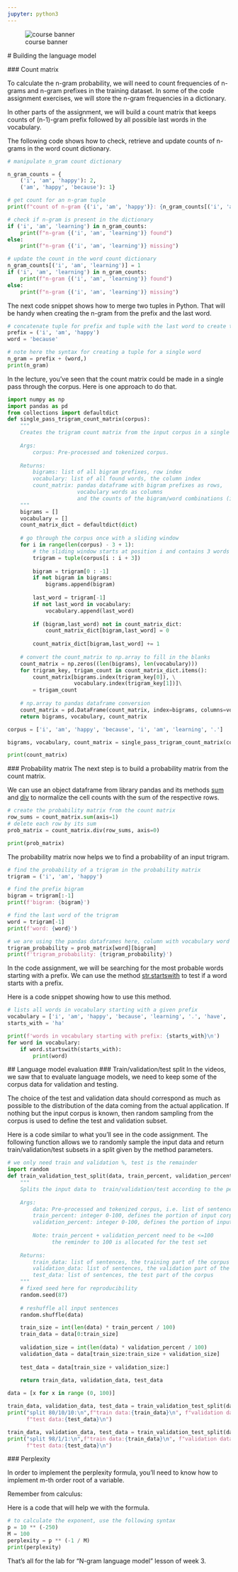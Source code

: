 ```yaml
---
jupyter: python3
---
```


::: {#fig-00 .column-margin .nolightbox}
![course banner](/images/Course-Logo-2-3.webp)
:::

<a name="building-language-model"></a>
# Building the language model

<a name="count-matrix"></a>
### Count matrix

To calculate the n-gram probability, we will need to count frequencies of n-grams and n-gram prefixes in the training dataset. In some of the code assignment exercises, we will store the n-gram frequencies in a dictionary. 

In other parts of the assignment, we will build a count matrix that keeps counts of (n-1)-gram prefix followed by all possible last words in the vocabulary.

The following code shows how to check, retrieve and update counts of n-grams in the word count dictionary.

```python
# manipulate n_gram count dictionary

n_gram_counts = {
    ('i', 'am', 'happy'): 2,
    ('am', 'happy', 'because'): 1}

# get count for an n-gram tuple
print(f"count of n-gram {('i', 'am', 'happy')}: {n_gram_counts[('i', 'am', 'happy')]}")

# check if n-gram is present in the dictionary
if ('i', 'am', 'learning') in n_gram_counts:
    print(f"n-gram {('i', 'am', 'learning')} found")
else:
    print(f"n-gram {('i', 'am', 'learning')} missing")

# update the count in the word count dictionary
n_gram_counts[('i', 'am', 'learning')] = 1
if ('i', 'am', 'learning') in n_gram_counts:
    print(f"n-gram {('i', 'am', 'learning')} found")
else:
    print(f"n-gram {('i', 'am', 'learning')} missing")
```

The next code snippet shows how to merge two tuples in Python. That will be handy when creating the n-gram from the prefix and the last word.

```python
# concatenate tuple for prefix and tuple with the last word to create the n_gram
prefix = ('i', 'am', 'happy')
word = 'because'

# note here the syntax for creating a tuple for a single word
n_gram = prefix + (word,)
print(n_gram)
```

In the lecture, you've seen that the count matrix could be made in a single pass through the corpus. Here is one approach to do that.

```python
import numpy as np
import pandas as pd
from collections import defaultdict
def single_pass_trigram_count_matrix(corpus):
    """
    Creates the trigram count matrix from the input corpus in a single pass through the corpus.
    
    Args:
        corpus: Pre-processed and tokenized corpus. 
    
    Returns:
        bigrams: list of all bigram prefixes, row index
        vocabulary: list of all found words, the column index
        count_matrix: pandas dataframe with bigram prefixes as rows, 
                      vocabulary words as columns 
                      and the counts of the bigram/word combinations (i.e. trigrams) as values
    """
    bigrams = []
    vocabulary = []
    count_matrix_dict = defaultdict(dict)
    
    # go through the corpus once with a sliding window
    for i in range(len(corpus) - 3 + 1):
        # the sliding window starts at position i and contains 3 words
        trigram = tuple(corpus[i : i + 3])
        
        bigram = trigram[0 : -1]
        if not bigram in bigrams:
            bigrams.append(bigram)        
        
        last_word = trigram[-1]
        if not last_word in vocabulary:
            vocabulary.append(last_word)
        
        if (bigram,last_word) not in count_matrix_dict:
            count_matrix_dict[bigram,last_word] = 0
            
        count_matrix_dict[bigram,last_word] += 1
    
    # convert the count_matrix to np.array to fill in the blanks
    count_matrix = np.zeros((len(bigrams), len(vocabulary)))
    for trigram_key, trigam_count in count_matrix_dict.items():
        count_matrix[bigrams.index(trigram_key[0]), \
                     vocabulary.index(trigram_key[1])]\
        = trigam_count
    
    # np.array to pandas dataframe conversion
    count_matrix = pd.DataFrame(count_matrix, index=bigrams, columns=vocabulary)
    return bigrams, vocabulary, count_matrix

corpus = ['i', 'am', 'happy', 'because', 'i', 'am', 'learning', '.']

bigrams, vocabulary, count_matrix = single_pass_trigram_count_matrix(corpus)

print(count_matrix)
```

<a name="probability-matrix"></a>
### Probability matrix
The next step is to build a probability matrix from the count matrix. 

We can use an object dataframe from library pandas and its methods [sum](https://pandas.pydata.org/pandas-docs/stable/reference/api/pandas.DataFrame.sum.html?highlight=sum#pandas.DataFrame.sum) and [div](https://pandas.pydata.org/pandas-docs/stable/reference/api/pandas.DataFrame.div.html) to normalize the cell counts with the sum of the respective rows. 

```python
# create the probability matrix from the count matrix
row_sums = count_matrix.sum(axis=1)
# delete each row by its sum
prob_matrix = count_matrix.div(row_sums, axis=0)

print(prob_matrix)
```

The probability matrix now helps we to find a probability of an input trigram. 

```python
# find the probability of a trigram in the probability matrix
trigram = ('i', 'am', 'happy')

# find the prefix bigram 
bigram = trigram[:-1]
print(f'bigram: {bigram}')

# find the last word of the trigram
word = trigram[-1]
print(f'word: {word}')

# we are using the pandas dataframes here, column with vocabulary word comes first, row with the prefix bigram second
trigram_probability = prob_matrix[word][bigram]
print(f'trigram_probability: {trigram_probability}')
```

In the code assignment, we will be searching for the most probable words starting with a prefix. We can use the method [str.startswith](https://docs.python.org/3/library/stdtypes.html#str.startswith) to test if a word starts with a prefix. 

Here is a code snippet showing how to use this method.

```python
# lists all words in vocabulary starting with a given prefix
vocabulary = ['i', 'am', 'happy', 'because', 'learning', '.', 'have', 'you', 'seen','it', '?']
starts_with = 'ha'

print(f'words in vocabulary starting with prefix: {starts_with}\n')
for word in vocabulary:
    if word.startswith(starts_with):
        print(word)
```

<a name="language-model-evaluation"></a>
## Language model evaluation
<a name="train-validation-test-split"></a>
### Train/validation/test split
In the videos, we saw that to evaluate language models, we need to keep some of the corpus data for validation and testing.

The choice of the test and validation data should correspond as much as possible to the distribution of the data coming from the actual application. If nothing but the input corpus is known, then random sampling from the corpus is used to define the test and validation subset. 

Here is a code similar to what you'll see in the code assignment. The following function allows we to randomly sample the input data and return train/validation/test subsets in a split given by the method parameters.

```python
# we only need train and validation %, test is the remainder
import random
def train_validation_test_split(data, train_percent, validation_percent):
    """
    Splits the input data to  train/validation/test according to the percentage provided
    
    Args:
        data: Pre-processed and tokenized corpus, i.e. list of sentences.
        train_percent: integer 0-100, defines the portion of input corpus allocated for training
        validation_percent: integer 0-100, defines the portion of input corpus allocated for validation
        
        Note: train_percent + validation_percent need to be <=100
              the reminder to 100 is allocated for the test set
    
    Returns:
        train_data: list of sentences, the training part of the corpus
        validation_data: list of sentences, the validation part of the corpus
        test_data: list of sentences, the test part of the corpus
    """
    # fixed seed here for reproducibility
    random.seed(87)
    
    # reshuffle all input sentences
    random.shuffle(data)

    train_size = int(len(data) * train_percent / 100)
    train_data = data[0:train_size]
    
    validation_size = int(len(data) * validation_percent / 100)
    validation_data = data[train_size:train_size + validation_size]
    
    test_data = data[train_size + validation_size:]
    
    return train_data, validation_data, test_data

data = [x for x in range (0, 100)]

train_data, validation_data, test_data = train_validation_test_split(data, 80, 10)
print("split 80/10/10:\n",f"train data:{train_data}\n", f"validation data:{validation_data}\n", 
      f"test data:{test_data}\n")

train_data, validation_data, test_data = train_validation_test_split(data, 98, 1)
print("split 98/1/1:\n",f"train data:{train_data}\n", f"validation data:{validation_data}\n", 
      f"test data:{test_data}\n")
```

<a name="perplexity"></a>
### Perplexity

In order to implement the perplexity formula, you'll need to know how to implement m-th order root of a variable.

\begin{equation*}
PP(W)=\sqrt[M]{\prod_{i=1}^{m}{\frac{1}{P(w_i|w_{i-1})}}}
\end{equation*}

Remember from calculus:

\begin{equation*}
\sqrt[M]{\frac{1}{x}} = x^{-\frac{1}{M}}
\end{equation*}

Here is a code that will help we with the formula.

```python
# to calculate the exponent, use the following syntax
p = 10 ** (-250)
M = 100
perplexity = p ** (-1 / M)
print(perplexity)
```

That's all for the lab for "N-gram language model" lesson of week 3.


